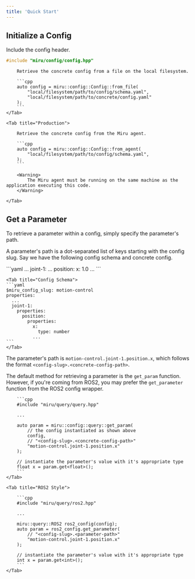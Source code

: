 ```yaml
---
title: 'Quick Start'
---
```



## Initialize a Config
Include the config header.

```cpp
#include "miru/config/config.hpp"
```

<Tabs>
    <Tab title="Development">


        Retrieve the concrete config from a file on the local filesystem.

        ```cpp
        auto config = miru::config::Config::from_file(
            "local/filesystem/path/to/config/schema.yaml",
            "local/filesystem/path/to/concrete/config.yaml"
        );
        ```
    </Tab>

    <Tab title="Production">

        Retrieve the concrete config from the Miru agent.

        ```cpp
        auto config = miru::config::Config::from_agent(
            "local/filesystem/path/to/config/schema.yaml",
        );
        ```

        <Warning>
            The Miru agent must be running on the same machine as the application executing this code.
        </Warning>

    </Tab>
</Tabs>

## Get a Parameter

To retrieve a parameter within a config, simply specify the parameter's path.

A parameter's path is a dot-separated list of keys starting with the config slug. Say we have the following config schema and concrete config.

<Tabs>
    <Tab title="Concrete Config">
    ```yaml
    ...
    joint-1:
      ...
      position:
        x: 1.0
        ...
    ```
    </Tab>

    <Tab title="Config Schema">
    ```yaml
    $miru_config_slug: motion-control
    properties:
      ...
      joint-1:
        properties:
          position:
            properties:
              x:
                type: number
              ...
    ```
    </Tab>
</Tabs>

The parameter's path is `motion-control.joint-1.position.x`, which follows the format `<config-slug>.<concrete-config-path>`.

The default method for retrieving a parameter is the `get_param` function. However, if you're coming from ROS2, you may prefer the `get_parameter` function from the ROS2 config wrapper.

<Tabs>
    <Tab title="Default">

        ```cpp
        #include "miru/query/query.hpp"

        ...

        auto param = miru::config::query::get_param(
            // the config instantiated as shown above
            config,
            // "<config-slug>.<concrete-config-path>"
            "motion-control.joint-1.position.x"
        );

        // instantiate the parameter's value with it's appropriate type
        float x = param.get<float>();
        ```
    </Tab>

    <Tab title="ROS2 Style">

        ```cpp
        #include "miru/query/ros2.hpp"

        ...

        miru::query::ROS2 ros2_config(config);
        auto param = ros2_config.get_parameter(
            // "<config-slug>.<parameter-path>"
            "motion-control.joint-1.position.x"
        );

        // instantiate the parameter's value with it's appropriate type
        int x = param.get<int>();
        ```
    </Tab>
</Tabs>